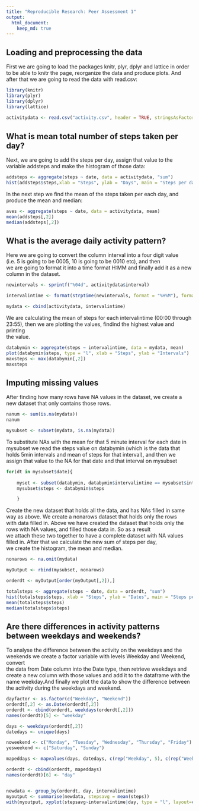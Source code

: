 ```yaml
---
title: "Reproducible Research: Peer Assessment 1"
output: 
  html_document:
    keep_md: true
---
```



## Loading and preprocessing the data

First we are going to load the packages knitr, plyr, dplyr and lattice in order to be able to knitr the page, reorganize the data and produce plots.
And after that we are going to read the data with read.csv:


```r
library(knitr)  
library(plyr)  
library(dplyr)  
library(lattice)  
  
activitydata <- read.csv("activity.csv", header = TRUE, stringsAsFactors = FALSE)  
```



## What is mean total number of steps taken per day?
Next, we are going to add the steps per day, assign that value to the variable addsteps and make the histogram of those data:  

```r
addsteps <- aggregate(steps ~ date, data = activitydata, "sum")  
hist(addsteps$steps,xlab = "Steps", ylab = "Days", main = "Steps per day")  
```

In the next step we find the mean of the steps taken per each day, and produce the mean and median:  

```r
aves <- aggregate(steps ~ date, data = activitydata, mean)  
mean(addsteps[,2])  
median(addsteps[,2])  
```


## What is the average daily activity pattern?
Here we are going to convert the column interval into a four digit value (i.e. 5 is going to be 0005, 10 is going to be 0010 etc), and then  
we are going to format it into a time format H:MM and finally add it as a new column in the dataset.  

```r
newintervals <- sprintf("%04d", activitydata$interval)  

intervalintime <- format(strptime(newintervals, format = "%H%M"), format = "%H:%M")  

mydata <- cbind(activitydata, intervalintime)  
```

We are calculating the mean of steps for each intervalintime (00:00 through 23:55), then we are plotting the values, findind the highest value and printing  
the value.

```r
databymin <- aggregate(steps ~ intervalintime, data = mydata, mean)  
plot(databymin$steps, type = "l", xlab = "Steps", ylab = "Intervals")
maxsteps <- max(databymin[,2])
maxsteps
```


## Imputing missing values
After finding how many rows have NA values in the dataset, we create a new dataset that only contains those rows.  

```r
nanum <- sum(is.na(mydata))
nanum

mysubset <- subset(mydata, is.na(mydata))
```


To substitute NAs with the mean for that 5 minute interval
for each date in mysubset we read the steps value on databymin (which is the data that holds 5min
intervals and mean of steps for that interval), and then we assign that value to the NA for that date and that interval on mysubset

```r

for(dt in mysubset$date){
	
	myset <- subset(databymin, databymin$intervalintime == mysubset$intervalintime)
	mysubset$steps <- databymin$steps

	}
```

Create the new dataset that holds all the data, and has NAs filled in same way as above. We create a nonarows dataset that holds only the rows  
with data filled in. Above we have created the dataset that holds only the rows with NA values, and filled those data in. So as a result  
we attach these two together to have a complete dataset with NA values filled in. After that we calculate the new sum of steps per day,   
we create the histogram, the mean and median.

```r

nonarows <- na.omit(mydata)

myOutput <- rbind(mysubset, nonarows)

orderdt <- myOutput[order(myOutput[,2]),]

totalsteps <- aggregate(steps ~ date, data = orderdt, "sum")
hist(totalsteps$steps, xlab = "Steps", ylab = "Dates", main = "Steps per day after NAs are filled")
mean(totalsteps$steps)
median(totalsteps$steps)
```


## Are there differences in activity patterns between weekdays and weekends?
To analyse the difference between the activity on the weekdays and the weekends we create a factor variable with levels Weekday and Weekend, convert  
the data from Date column into the Date type, then retrieve weekdays and create a new column with those values and add it to the dataframe with the name
weekday.And finally we plot the data to show the difference between the activity during the weekdays and weekend.

```r
dayfactor <- as.factor(c("Weekday", "Weekend"))
orderdt[,2] <- as.Date(orderdt[,2])
orderdt <- cbind(orderdt, weekdays(orderdt[,2]))
names(orderdt)[5] <- "weekday"

days <- weekdays(orderdt[,2])
datedays <- unique(days)

noweekend <- c("Monday", "Tuesday", "Wednesday", "Thursday", "Friday")
yesweekend <- c("Saturday", "Sunday")

mapeddays <- mapvalues(days, datedays, c(rep("Weekday", 5), c(rep("Weekend", 2))))

orderdt <- cbind(orderdt, mapeddays)
names(orderdt)[6] <- "day"


newdata <- group_by(orderdt, day, intervalintime)
myoutput <- summarise(newdata, stepsavg = mean(steps))
with(myoutput, xyplot(stepsavg~intervalintime|day, type = "l", layout=c(1,2)))
```
